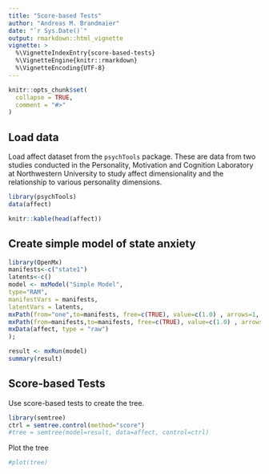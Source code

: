 ```yaml
---
title: "Score-based Tests"
author: "Andreas M. Brandmaier"
date: "`r Sys.Date()`"
output: rmarkdown::html_vignette
vignette: >
  %\VignetteIndexEntry{score-based-tests}
  %\VignetteEngine{knitr::rmarkdown}
  %\VignetteEncoding{UTF-8}
---
```


```r
knitr::opts_chunk$set(
  collapse = TRUE,
  comment = "#>"
)
```



## Load data

Load affect dataset from the `psychTools` package. These are data from two studies conducted in the Personality, Motivation and Cognition Laboratory at Northwestern University to  study affect dimensionality and the relationship to various personality dimensions.

```r
library(psychTools)
data(affect)

knitr::kable(head(affect))
```

## Create simple model of state anxiety

```r
library(OpenMx)
manifests<-c("state1")
latents<-c()
model <- mxModel("Simple Model", 
type="RAM",
manifestVars = manifests,
latentVars = latents,
mxPath(from="one",to=manifests, free=c(TRUE), value=c(1.0) , arrows=1, label=c("mu") ),
mxPath(from=manifests,to=manifests, free=c(TRUE), value=c(1.0) , arrows=2, label=c("sigma2") ),
mxData(affect, type = "raw")
);

result <- mxRun(model)
summary(result)
```

## Score-based Tests

Use score-based tests to create the tree.

```r
library(semtree)
ctrl = semtree.control(method="score")
#tree = semtree(model=result, data=affect, control=ctrl)
```

Plot the tree

```r
#plot(tree)
```